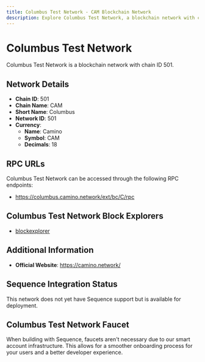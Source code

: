 ```yaml
--- 
title: Columbus Test Network - CAM Blockchain Network
description: Explore Columbus Test Network, a blockchain network with chain ID 501. Learn about its native currency, Camino, and how to interact with the network.
---
```


# Columbus Test Network

Columbus Test Network is a blockchain network with chain ID 501.

## Network Details

- **Chain ID**: 501
- **Chain Name**: CAM
- **Short Name**: Columbus
- **Network ID**: 501
- **Currency**: 
  - **Name**: Camino
  - **Symbol**: CAM
  - **Decimals**: 18

## RPC URLs

Columbus Test Network can be accessed through the following RPC endpoints:

- https://columbus.camino.network/ext/bc/C/rpc

## Columbus Test Network Block Explorers

- [blockexplorer](https://suite.camino.network/explorer)

## Additional Information

- **Official Website**: https://camino.network/

## Sequence Integration Status

This network does not yet have Sequence support but is available for deployment.

## Columbus Test Network Faucet

When building with Sequence, faucets aren't necessary due to our smart account infrastructure. This allows for a smoother onboarding process for your users and a better developer experience.

